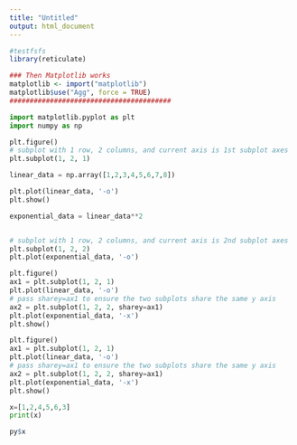 ```yaml
---
title: "Untitled"
output: html_document
---
```



```r
#testfsfs
library(reticulate)

### Then Matplotlib works
matplotlib <- import("matplotlib")
matplotlib$use("Agg", force = TRUE)
########################################

```




```python
import matplotlib.pyplot as plt
import numpy as np

plt.figure()
# subplot with 1 row, 2 columns, and current axis is 1st subplot axes
plt.subplot(1, 2, 1)

linear_data = np.array([1,2,3,4,5,6,7,8])

plt.plot(linear_data, '-o')
plt.show()

```

```python
exponential_data = linear_data**2 


# subplot with 1 row, 2 columns, and current axis is 2nd subplot axes
plt.subplot(1, 2, 2)
plt.plot(exponential_data, '-o')

plt.figure()
ax1 = plt.subplot(1, 2, 1)
plt.plot(linear_data, '-o')
# pass sharey=ax1 to ensure the two subplots share the same y axis
ax2 = plt.subplot(1, 2, 2, sharey=ax1)
plt.plot(exponential_data, '-x')
plt.show()
```
```python

plt.figure()
ax1 = plt.subplot(1, 2, 1)
plt.plot(linear_data, '-o')
# pass sharey=ax1 to ensure the two subplots share the same y axis
ax2 = plt.subplot(1, 2, 2, sharey=ax1)
plt.plot(exponential_data, '-x')
plt.show()
```


```python

x=[1,2,4,5,6,3]
print(x)

```
```r
py$x
```

